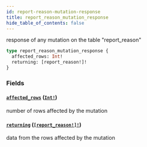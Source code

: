 ```yaml
---
id: report-reason-mutation-response
title: report_reason_mutation_response
hide_table_of_contents: false
---
```


response of any mutation on the table "report_reason"

```graphql
type report_reason_mutation_response {
  affected_rows: Int!
  returning: [report_reason!]!
}
```

### Fields

#### [`affected_rows`](#) ([`Int!`](../scalars/int))

number of rows affected by the mutation

#### [`returning`](#) ([`[report_reason!]!`](../objects/report-reason))

data from the rows affected by the mutation
